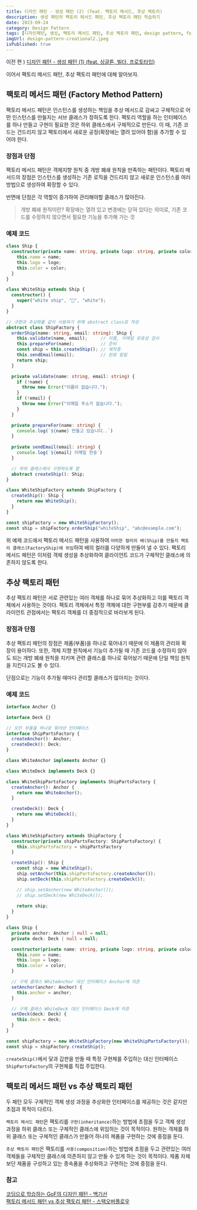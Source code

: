 ```yaml
---
title: 디자인 패턴 - 생성 패턴 (2) (feat. 팩토리 메서드, 추상 팩토리)
description: 생성 패턴의 팩토리 메서드 패턴, 추상 팩토리 패턴 학습하기
date: 2023-09-24
category: Design Pattern
tags: [디자인패턴, 생성, 팩토리 메서드 패턴, 추상 팩토리 패턴, design pattern, factory method, abstract factory]
imgUrl: design-pattern-creational2.jpeg
isPublished: true
---
```


이전 편 \) [디자인 패턴 - 생성 패턴 (1) (feat. 싱글톤, 빌더, 프로토타입)](./design-pattern-creational1)

이어서 팩토리 메서드 패턴, 추상 팩토리 패턴에 대해 알아보자.

## 팩토리 메서드 패턴 \(Factory Method Pattern\)

팩토리 메서드 패턴은 인스턴스를 생성하는 책임을 추상 메서드로 감싸고 구체적으로 어떤 인스턴스를 만들지는 서브 클래스가 정하도록 한다.
팩토리 역할을 하는 인터페이스를 하나 만들고 구현이 필요한 것은 하위 클래스에서 구체적으로 만든다.
이 때, 기존 코드는 건드리지 않고 팩토리에서 새로운 공정\(확장에는 열려 있어야 함\)을 추가할 수 있어야 한다.

### 장점과 단점

팩토리 메서드 패턴은 객체지향 원칙 중 개방 폐쇄 원칙을 만족하는 패턴이다.
팩토리 메서드의 장점은 인스턴스를 생성하는 기존 로직을 건드리지 않고 새로운 인스턴스를 여러 방법으로 생성하여 확장할 수 있다.

반면에 단점은 각 역할이 증가하여 관리해야할 클래스가 많아진다.

> 개방 폐쇄 원칙이란? 확장에는 열려 있고 변경에는 닫혀 있다는 의미로, 기존 코드를 수정하지 않으면서 필요한 기능을 추가해 가는 것

### 예제 코드

```ts
class Ship {
  constructor(private name: string, private logo: string, private color: string) {
    this.name = name;
    this.logo = logo;
    this.color = color;
  }
}

class WhiteShip extends Ship {
  constructor() {
    super("white ship", "🚢", "white");
  }
}

// 구현과 추상화를 같이 사용하기 위해 abstract class로 작성
abstract class ShipFactory {
  orderShip(name: string, email: string): Ship {
    this.validate(name, email);     // 이름, 이메일 유효성 검사
    this.prepareFor(name);          // 준비
    const ship = this.createShip(); // 제작중
    this.sendEmail(email);          // 완료 알림
    return ship;
  }

  private validate(name: string, email: string) {
    if (!name) {
      throw new Error("이름이 없습니다.");
    }
    if (!email) {
      throw new Error("이메일 주소가 없습니다.");
    }
  }

  private prepareFor(name: string) {
    console.log(`${name} 만들고 있습니다..`)
  }
  
  private sendEmail(email: string) {
    console.log(`${email} 이메일 전송`)
  }

  // 하위 클래스에서 구현하도록 함
  abstract createShip(): Ship;
}

class WhiteShipFactory extends ShipFactory {
  createShip(): Ship {
    return new WhiteShip();
  }
}

const shipFactory = new WhiteShipFactory();
const ship = shipFactory.orderShip("whiteShip", "abc@example.com");
```

위 예제 코드에서 팩토리 메서드 패턴을 사용하여 `어떠한 컬러의 배(Ship)를 만들지 팩토리 클래스(FactoryShip)에 위임`하여 배의 컬러를 다양하게 만들어 낼 수 있다.
팩토리 메서드 패턴은 이처럼 객체 생성을 추상화하여 클라이언트 코드가 구체적인 클래스에 의존하지 않도록 한다.

## 추상 팩토리 패턴

추상 팩토리 패턴은 서로 관련있는 여러 객체를 하나로 묶어 추상화하고 이를 팩토리 객체에서 사용하는 것이다.
팩토리 객체에서 특정 객체에 대한 구현부를 감추기 때문에 클라이언트 관점에서는 팩토리 객체를 더 중점적으로 바라보게 된다.

### 장점과 단점

추상 팩토리 패턴의 장점은 제품\(부품\)을 하나로 묶어내기 때문에 이 제품의 관리와 확장이 용이하다.
또한, 객체 지향 원칙에서 기능이 추가될 때 기존 코드를 수정하지 않아도 되는 개방 폐쇄 원칙을 지키며
관련 클래스를 하나로 묶어놨기 때문에 단일 책임 원칙을 지킨다고도 볼 수 있다.

단점으로는 기능이 추가될 때마다 관리할 클래스가 많아지는 것이다. 

### 예제 코드

```ts
interface Anchor {}

interface Deck {}

// 모든 부품을 하나로 묶어낸 인터페이스
interface ShipPartsFactory {
  createAnchor(): Anchor;
  createDeck(): Deck;
}

class WhiteAnchor implements Anchor {}

class WhiteDeck implements Deck {}

class WhiteShipPartsFactory implements ShipPartsFactory {
  createAnchor(): Anchor {
    return new WhiteAnchor();
  }

  createDeck(): Deck {
    return new WhiteDeck();
  }
}

class WhiteShipFactory extends ShipFactory {
  constructor(private shipPartsFactory: ShipPartsFactory) {
    this.shipPartsFactory = shipPartsFactory
  }

  createShip(): Ship {
    const ship = new WhiteShip();
    ship.setAnchor(this.shipPartsFactory.createAnchor());
    ship.setDeck(this.shipPartsFactory.createDeck());

    // ship.setAnchor(new WhiteAnchor());
    // ship.setDeck(new WhiteDeck());
    
    return ship;
  }
}

class Ship {
  private anchor: Anchor | null = null;
  private deck: Deck | null = null;

  constructor(private name: string, private logo: string, private color: string) {
    this.name = name;
    this.logo = logo;
    this.color = color;
  }

  // 구체 클래스 WhiteAnchor 대신 인터페이스 Anchor에 의존
  setAnchor(anchor: Anchor) {
    this.anchor = anchor;
  }

  // 구체 클래스 WhiteDeck 대신 인터페이스 Deck에 의존
  setDeck(deck: Deck) {
    this.deck = deck;
  }
}

const shipFactory = new WhiteShipFactory(new WhiteShipPartsFactory());
const ship = shipFactory.createShip();
```

`createShip()`에서 닻과 갑판을 만들 때 특정 구현체를 주입하는 대신 인터페이스 `ShipPartsFactory`의 구현체를 직접 주입한다.

## 팩토리 메서드 패턴 vs 추상 팩토리 패턴

두 패턴 모두 구체적인 객체 생성 과정을 추상화한 인터페이스를 제공하는 것은 같지만 초점과 목적이 다르다.

`팩토리 메서드 패턴`은 팩토리를 `구현(inheritance)`하는 방법에 초점을 두고 객체 생성 과정을 하위 클래스 또는 구체적인 클래스에 위임하는 것이 목적이다.
원하는 객체를 하위 클래스 또는 구체적인 클래스가 만들어 하나의 제품을 구현하는 것에 중점을 둔다.

`추상 팩토리 패턴`은 팩토리를 `사용(composition)`하는 방법에 초점을 두고 관련있는 여러 객체들을 구체적인 클래스에 의존하지 않고 만들 수 있게 하는 것이 목적이다.
제품 자체보단 제품을 구성하고 있는 종속품을 추상화하고 구현하는 것에 중점을 둔다.

### 참고

[코딩으로 학습하는 GoF의 디자인 패턴 - 백기선](https://www.inflearn.com/course/%EB%94%94%EC%9E%90%EC%9D%B8-%ED%8C%A8%ED%84%B4)<br/>
[팩토리 메서드 패턴 vs 추상 팩토리 패턴 - 스택오버플로우](https://stackoverflow.com/questions/5739611/what-are-the-differences-between-abstract-factory-and-factory-design-patterns)